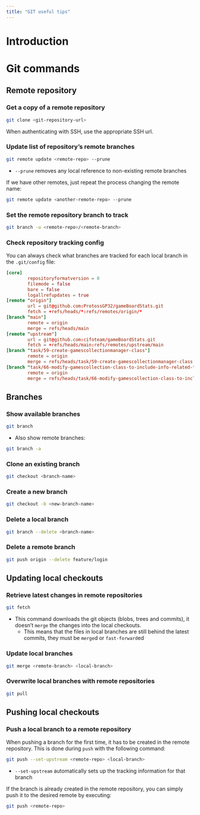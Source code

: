 ```yaml
---
title: "GIT useful tips"
---
```

# Introduction
# Git commands
## Remote repository
### Get a copy of a remote repository
```bash
git clone <git-repository-url>
```

When authenticating with SSH, use the appropriate SSH url.

### Update list of repository's remote branches
```bash
git remote update <remote-repo> --prune
```
- `--prune` removes any local reference to non-existing remote branches

If we have other remotes, just repeat the process changing the remote name:

```bash
git remote update <another-remote-repo> --prune
```

### Set the remote repository branch to track

```.bash
git branch -u <remote-repo>/<remote-branch>
```

### Check repository tracking config
You can always check what branches are tracked for each local branch in the `.git/config` file:

```.conf
[core]
        repositoryformatversion = 0
        filemode = false
        bare = false
        logallrefupdates = true
[remote "origin"]
        url = git@github.com:ProtossGP32/gameBoardStats.git
        fetch = +refs/heads/*:refs/remotes/origin/*
[branch "main"]
        remote = origin
        merge = refs/heads/main
[remote "upstream"]
        url = git@github.com:cifoteam/gameBoardStats.git
        fetch = +refs/heads/main:refs/remotes/upstream/main
[branch "task/59-create-gamescollectionmanager-class"]
        remote = origin
        merge = refs/heads/task/59-create-gamescollectionmanager-class
[branch "task/66-modify-gamescollection-class-to-include-info-related-to-the-games-usage"]
        remote = origin
        merge = refs/heads/task/66-modify-gamescollection-class-to-include-info-related-to-the-games-usage
```

## Branches
### Show available branches
```bash
git branch
```

- Also show remote branches:
```bash
git branch -a
```

### Clone an existing branch
```bash
git checkout <branch-name>
```

### Create a new branch
```bash
git checkout -b <new-branch-name>
```

### Delete a local branch
```bash
git branch --delete <branch-name>
```

### Delete a remote branch
```bash
git push origin --delete feature/login
```

## Updating local checkouts
### Retrieve latest changes in remote repositories
```bash
git fetch
```
- This command downloads the git objects (blobs, trees and commits), it doesn't `merge` the changes into the local checkouts.
    - This means that the files in local branches are still behind the latest commits, they must be `merge`d or `fast-forward`ed

### Update local branches
```bash
git merge <remote-branch> <local-branch>
```

### Overwrite local branches with remote repositories
```bash
git pull
```

## Pushing local checkouts
### Push a local branch to a remote repository
When pushing a branch for the first time, it has to be created in the remote repository. This is done during `push` with the following command:

```.bash
git push --set-upstream <remote-repo> <local-branch>
```

- `--set-upstream` automatically sets up the tracking information for that branch

If the branch is already created in the remote repository, you can simply push it to the desired remote by executing:

```.bash
git push <remote-repo>
```